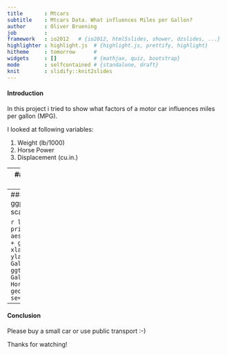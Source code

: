 ```yaml
---
title       : Mtcars
subtitle    : Mtcars Data. What influences Miles per Gallon?
author      : Oliver Bruening
job         : 
framework   : io2012   # {io2012, html5slides, shower, dzslides, ...}
highlighter : highlight.js  # {highlight.js, prettify, highlight}
hitheme     : tomorrow      # 
widgets     : []            # {mathjax, quiz, bootstrap}
mode        : selfcontained # {standalone, draft}
knit        : slidify::knit2slides
---
```

#### Introduction

In this project i tried to show what factors of a motor car influences miles per gallon (MPG).

I looked at following variables:

1. Weight (lb/1000)
2. Horse Power
3. Displacement (cu.in.)

---
#### Start the Shiny application

The interactive Shiny application can be found here: https://ollib.shinyapps.io/project/

---
#### This project uses ggplot2 to display scatterplots

```r
library(ggplot2)
print(ggplot(mtcars, aes(x = hp, y = mpg)) + geom_point() + xlab("Horsepower") + 
                           ylab("Miles per Gallon") + ggtitle("Miles per Gallon explained by Horsepower") +
                           geom_smooth(method=lm, se=TRUE))
```

---
#### Conclusion
 
Please buy a small car or use public transport :-)

Thanks for watching!




